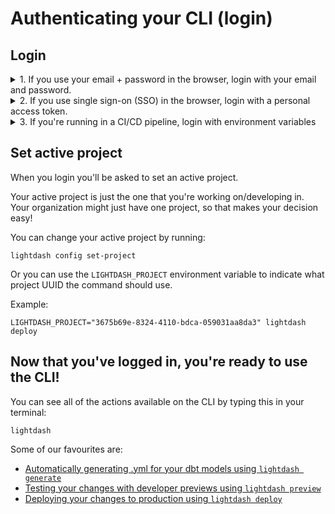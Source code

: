 
# Authenticating your CLI (login)

## Login

<details>
  <summary>1. If you use your email + password in the browser, login with your email and password.</summary>
  To login to your Lightdash instance run the following command and provide your login email and password:

```shell
lightdash login https://{{ lightdash_domain }}
```

where `{{ lightdash_domain }}` is the address for your running Lightdash instance. For example Lightdash
cloud users in the US would type `lightdash login https://app.lightdash.cloud` if you're in Europe you'd type
`lightdash login https://eu1.lightdash.cloud`.

</details>

<details>
  <summary>2. If you use single sign-on (SSO) in the browser, login with a personal access token.</summary>
  First, you'll need to create a new personal access token in the UI by going to Settings > Personal Access Tokens. 
  You can't use an existing personal access token! You have to create a new one just for yourself.

{' '}
<img
    src={PersonalAccessToken}
    width="1304"
    height="517"
    style={{ display: 'block', margin: '0 auto 20px auto' }}
/>

Then, run the following command in your project:

```shell
lightdash login https://{{ lightdash_domain }} --token
```

where `https://my-lightdash.domain.com` is the address for your running Lightdash instance. For example Lightdash
cloud users in the US would type `lightdash login https://app.lightdash.cloud` if you're in Europe you'd type
`lightdash login https://eu1.lightdash.cloud`.

</details>

<details>
  <summary>3. If you're running in a CI/CD pipeline, login with environment variables</summary>

You can use the following environment variables to authenticate yourself on each command:

-   **LIGHTDASH_API_KEY** a personal access token you can generate in the app under the user settings
-   **LIGHTDASH_URL** address for your running Lightdash instance
-   **LIGHTDASH_PROXY_AUTHORIZATION** if your Lightdash instance is behind a proxy like [Cloud IAP](https://cloud.google.com/iap) you can set here `Proxy-Authentication` header value

Example:

```shell
LIGHTDASH_API_KEY=946fedb74003405646867dcacf1ad345 LIGHTDASH_URL="https://{{ lightdash_domain }}" LIGHTDASH_PROXY_AUTHORIZATION="Bearer <JWT_TOKEN>" lightdash preview
```

Where `{{ lightdash_domain }}` is your domain. For Lightdash Cloud users use `https://app.lightdash.cloud`

</details>

## Set active project

When you login you'll be asked to set an active project.

Your active project is just the one that you're working on/developing in. Your organization might just have one project, so that makes your decision easy!

You can change your active project by running:

```shell
lightdash config set-project
```

Or you can use the `LIGHTDASH_PROJECT` environment variable to indicate what project UUID the command should use.

Example:

```shell
LIGHTDASH_PROJECT="3675b69e-8324-4110-bdca-059031aa8da3" lightdash deploy
```

## Now that you've logged in, you're ready to use the CLI!

You can see all of the actions available on the CLI by typing this in your terminal:

```shell
lightdash
```

Some of our favourites are:

-   [Automatically generating .yml for your dbt models using `lightdash generate`](/guides/cli/how-to-auto-generate-schema-files.mdx)
-   [Testing your changes with developer previews using `lightdash preview`](/guides/cli/how-to-use-lightdash-preview.mdx)
-   [Deploying your changes to production using `lightdash deploy`](/guides/cli/how-to-use-lightdash-deploy.mdx)
